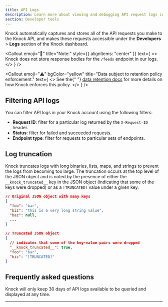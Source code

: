 ```yaml
---
title: API Logs
description: Learn more about viewing and debugging API request logs in Knock.
section: Developer tools
---
```


Knock automatically captures and stores all of the API requests you make to the Knock API, and makes these requests accessible under the **Developers** > **Logs** section of the Knock dashboard.

<Callout
  emoji="👀"
  title="Note:"
  style={{ alignItems: "center" }}
  text={
    <>
      Knock does not store response bodies for the <code>/feeds</code> endpoint
      in our logs.
    </>
  }
/>

<Callout
  emoji="⚠️"
  bgColor="yellow"
  title="Data subject to retention policy enforcement."
  text={
    <>
      See the{" "}
      <a href="/manage-your-account/data-retention">data retention docs</a> for
      more details on how Knock enforces this policy.
    </>
  }
/>

## Filtering API logs

You can filter API logs in your Knock account using the following filters:

- **Request ID**: filter for a particular log returned by the `X-Request-ID` header.
- **Status**: filter for failed and succeeded requests.
- **Endpoint type**: filter for requests to particular sets of endpoints.

## Log truncation

Knock truncates logs with long binaries, lists, maps, and strings to prevent the logs from becoming too large. The truncation occurs at the top level of the JSON object and is noted by the presence of either the `__knock_truncated__` key in the JSON object (indicating that some of the keys were dropped) or as a `[TRUNCATED]` value under a given key.

```json title="Example of a truncated log"
// Original JSON object with many keys
{
  "foo": "bar",
  "biz": "this is a very long string value",
  "baz": null,
  ...
}

// Truncated JSON object
{
  // indicates that some of the key-value pairs were dropped
  "__knock_truncated__": true,
  "foo": "bar",
  "biz": "[TRUNCATED]"
}
```

## Frequently asked questions

<AccordionGroup>
  <Accordion
    title="How many days' worth of API logs can I view?"
    defaultOpen={true}
  >
    Knock will only keep 30 days of API logs available to be queried and
    displayed at any time.
  </Accordion>
</AccordionGroup>

---
